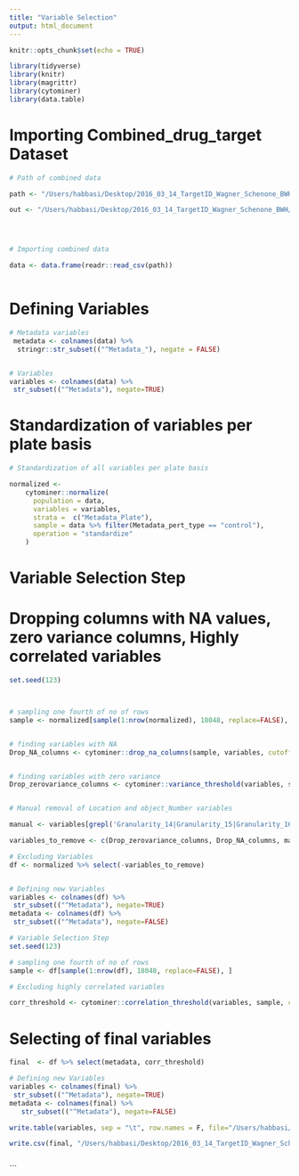 ```yaml
---
title: "Variable Selection"
output: html_document
---
```


```r
knitr::opts_chunk$set(echo = TRUE)
```


```r
library(tidyverse)
library(knitr)
library(magrittr)
library(cytominer)
library(data.table)


```

# Importing Combined_drug_target Dataset

```r
# Path of combined data

path <- "/Users/habbasi/Desktop/2016_03_14_TargetID_Wagner_Schenone_BWH/similarity_matrix/combined_median_target_Drug_CSV/Raw_drug_target_median_profiles/Combined_drug_target.csv"

out <- "/Users/habbasi/Desktop/2016_03_14_TargetID_Wagner_Schenone_BWH/similarity_matrix/outputs"




# Importing combined data

data <- data.frame(readr::read_csv(path))



```

# Defining Variables 

```r
# Metadata variables
 metadata <- colnames(data) %>%
  stringr::str_subset(("^Metadata_"), negate = FALSE)


# Variables
variables <- colnames(data) %>%
 str_subset(("^Metadata"), negate=TRUE)
```

# Standardization of variables per plate basis

```r
# Standardization of all variables per plate basis

normalized <-
    cytominer::normalize(
      population = data,
      variables = variables,
      strata =  c("Metadata_Plate"),
      sample = data %>% filter(Metadata_pert_type == "control"),
      operation = "standardize"
    )


```

# Variable Selection Step
# Dropping columns with NA values, zero variance columns, Highly correlated variables

```r
set.seed(123)



# sampling one fourth of no of rows 
sample <- normalized[sample(1:nrow(normalized), 18048, replace=FALSE), ]


# finding variables with NA
Drop_NA_columns <- cytominer::drop_na_columns(sample, variables, cutoff = 0.0)


# finding variables with zero variance
Drop_zerovariance_columns <- cytominer::variance_threshold(variables, sample)


# Manual removal of Location and object_Number variables

manual <- variables[grepl('Granularity_14|Granularity_15|Granularity_16|Manders|RWC|Location|Number_Object_Number|Center|ObjectNumber|Parent', variables)]

variables_to_remove <- c(Drop_zerovariance_columns, Drop_NA_columns, manual) %>% unique()

# Excluding Variables
df <- normalized %>% select(-variables_to_remove) 


# Defining new Variables
variables <- colnames(df) %>%
 str_subset(("^Metadata"), negate=TRUE) 
metadata <- colnames(df) %>%
 str_subset(("^Metadata"), negate=FALSE) 

# Variable Selection Step
set.seed(123)

# sampling one fourth of no of rows 
sample <- df[sample(1:nrow(df), 18048, replace=FALSE), ]

# Excluding highly correlated variables

corr_threshold <- cytominer::correlation_threshold(variables, sample, cutoff=0.9, method = "pearson")
```

# Selecting of final variables
```r


final  <- df %>% select(metadata, corr_threshold)

# Defining new Variables
variables <- colnames(final) %>%
 str_subset(("^Metadata"), negate=TRUE) 
metadata <- colnames(final) %>%
   str_subset(("^Metadata"), negate=FALSE)

write.table(variables, sep = "\t", row.names = F, file="/Users/habbasi/Desktop/2016_03_14_TargetID_Wagner_Schenone_BWH/metadata/final_variable_selection.txt")

write.csv(final, "/Users/habbasi/Desktop/2016_03_14_TargetID_Wagner_Schenone_BWH/similarity_matrix/combined_median_target_Drug_CSV/combined_normalized_variable_selected/normalized_variable_selected_drug_target.csv")



```



```



